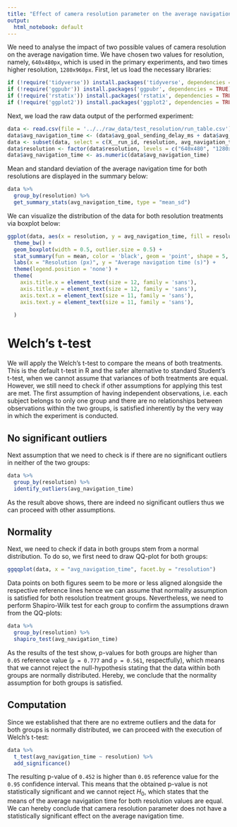 ```yaml
---
title: "Effect of camera resolution parameter on the average navigation time"
output:
  html_notebook: default
---
```


We need to analyse the impact of two possible values of camera resolution on the average navigation time. We have chosen two values for resolution, namely, `640x480px`, which is used in the primary experiments, and two times higher resolution, `1280x960px`. First, let us load the necessary libraries:
```r
if (!require('tidyverse')) install.packages('tidyverse', dependencies = TRUE); library('tidyverse')
if (!require('ggpubr')) install.packages('ggpubr', dependencies = TRUE); library('ggpubr')
if (!require('rstatix')) install.packages('rstatix', dependencies = TRUE); library('rstatix')
if (!require('ggplot2')) install.packages('ggplot2', dependencies = TRUE); library('ggplot2')
```

Next, we load the raw data output of the performed experiment:
```r
data <- read.csv(file = '../../raw_data/test_resolution/run_table.csv')
data$avg_navigation_time <- (data$avg_goal_sending_delay_ms + data$avg_goal_processing_s*1000 + data$avg_nav_result_delay_ms) / 1000
data <- subset(data, select = c(X__run_id, resolution, avg_navigation_time))
data$resolution <- factor(data$resolution, levels = c("640x480", "1280x960"))
data$avg_navigation_time <- as.numeric(data$avg_navigation_time)
```

Mean and standard deviation of the average navigation time for both resolutions are displayed in the summary below:
```r
data %>%
  group_by(resolution) %>%
  get_summary_stats(avg_navigation_time, type = "mean_sd")
```

We can visualize the distribution of the data for both resolution treatments via boxplot below:
```r
ggplot(data, aes(x = resolution, y = avg_navigation_time, fill = resolution)) +
  theme_bw() + 
  geom_boxplot(width = 0.5, outlier.size = 0.5) + 
  stat_summary(fun = mean, color = 'black', geom = 'point', shape = 5, size = 1.5) +
  labs(x = "Resolution (px)", y = "Average navigation time (s)") +
  theme(legend.position = 'none') +
  theme(
    axis.title.x = element_text(size = 12, family = 'sans'),
    axis.title.y = element_text(size = 12, family = 'sans'),
    axis.text.x = element_text(size = 11, family = 'sans'),
    axis.text.y = element_text(size = 11, family = 'sans'),
    
  )
```

# Welch's t-test

We will apply the Welch's t-test to compare the means of both treatments. This is the default t-test in R and the safer alternative to standard Student's t-test, when we cannot assume that variances of both treatments are equal. However, we still need to check if other assumptions for applying this test are met. The first assumption of having independent observations, i.e. each subject belongs to only one group and there are no relationships between observations within the two groups, is satisfied inherently by the very way in which the experiment is conducted.

## No significant outliers

Next assumption that we need to check is if there are no significant outliers in neither of the two groups:
```r
data %>% 
  group_by(resolution) %>%
  identify_outliers(avg_navigation_time)
```

As the result above shows, there are indeed no significant outliers thus we can proceed with other assumptions.

## Normality

Next, we need to check if data in both groups stem from a normal distribution. To do so, we first need to draw QQ-plot for both groups:
```r
ggqqplot(data, x = "avg_navigation_time", facet.by = "resolution")
```
Data points on both figures seem to be more or less aligned alongside the respective reference lines hence we can assume that normality assumption is satisfied for both resolution treatment groups. Nevertheless, we need to perform Shapiro-Wilk test for each group to confirm the assumptions drawn from the QQ-plots:
```r
data %>%
  group_by(resolution) %>%
  shapiro_test(avg_navigation_time)
```
As the results of the test show, p-values for both groups are higher than `0.05` reference value (`p = 0.777` and `p = 0.561`, respectfully), which means that we cannot reject the null-hypothesis stating that the data within both groups are normally distributed. Hereby, we conclude that the normality assumption for both groups is satisfied.

## Computation

Since we established that there are no extreme outliers and the data for both groups is normally distributed, we can proceed with the execution of Welch's t-test:
```r
data %>%
  t_test(avg_navigation_time ~ resolution) %>%
  add_significance()
```
The resulting p-value of `0.452` is higher than `0.05` reference value for the `0.95` confidence interval. This means that the obtained p-value is not statistically significant and we cannot reject $H_0$, which states that the means of the average navigation time for both resolution values are equal. We can hereby conclude that camera resolution parameter does not have a statistically significant effect on the average navigation time.

